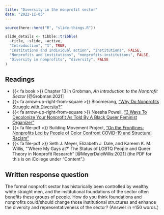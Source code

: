 ```yaml
---
title: "Diversity in the nonprofit sector"
date: "2022-11-03"
---
```


```r
source(here::here("R", "slide-things.R"))

slide_details <- tibble::tribble(
  ~title, ~slide, ~active,
  "Introduction", "1", TRUE,
  "Institutions and individual action", "institutions", FALSE,
  "Nonprofits and institutions", "nonprofits-institutions", FALSE,
  "Diversity in nonprofits", "diversity", FALSE
)
```

## Readings

- {{< fa book >}} Chapter 13 in Grobman, *An Introduction to the Nonprofit Sector* [@Grobman:2021]
- {{< fa arrow-up-right-from-square >}} Bloomerang, ["Why Do Nonprofits Struggle with Diversity?"](https://bloomerang.co/blog/why-do-nonprofits-struggle-with-diversity/)
- {{< fa arrow-up-right-from-square >}} Neesha Powell, ["3 Ways To Decolonize Your Nonprofit As Told By A Black Queer Feminist Organizer"](https://everydayfeminism.com/2018/05/decolonizing-nonprofits/)
- {{< fa file-pdf >}} Building Movement Project, ["On the Frontlines: Nonprofits Led by People of Color Confront COVID-19 and Structural Racism"](https://buildingmovement.org/wp-content/uploads/2020/10/On-the-Frontlines-COVID-Leaders-of-Color-Final-10.2.20.pdf)
- {{< fa file-pdf >}} Seth J. Meyer, Elizabeth J. Dale, and Kareem K. M. Willis, "'Where My Gays at?' The Status of LGBTQ People and Queer Theory in Nonprofit Research" [@MeyerDaleWillis:2021] (the PDF for this is on iCollege under "Content".)


## Written response question

The formal nonprofit sector has historically been controlled by wealthy white straight men, and the institutional foundations of the sector often benefits these groups of people. How do you think foundations and nonprofits could/should change those institutional structures and enhance the diversity and representativeness of the sector? (Answer in ≈150 words.)
